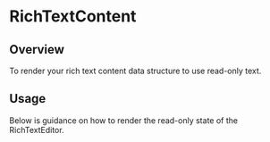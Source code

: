 
<Meta of={RichTextContentStories} />

# RichTextContent

<ResourceLinks
  sourceCode="https://github.com/cultureamp/kaizen-design-system/tree/main/packages/components/src/RichTextEditor/RichTextContent"
  className="!mb-8"
/>

<KAIOInstallation exportNames="RichTextContent" />

## Overview

To render your rich text content data structure to use read-only text.

<Canvas of={RichTextContentStories.Playground} />
<Controls of={RichTextContentStories.Playground} />


## Usage

Below is guidance on how to render the read-only state of the RichTextEditor.

<Canvas of={RichTextContentStories.ReadOnly} />
